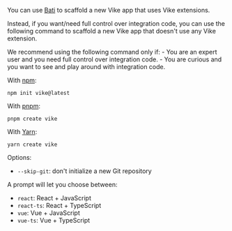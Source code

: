 
You can use [Bati](https://batijs.github.io/) to scaffold a new Vike app that uses <Link href="/extensions">Vike extensions</Link>.

Instead, if you want/need full control over integration code, you can use the following command to scaffold a new Vike app that doesn't use any Vike extension.

<Warning>
We recommend using the following command only if:
 - You are an expert user and you need full control over integration code.
 - You are curious and you want to see and play around with integration code.
</Warning>

With [npm](https://www.npmjs.com/):

```shell
npm init vike@latest
```

With [pnpm](https://pnpm.io/):

```shell
pnpm create vike
```

With [Yarn](https://yarnpkg.com/):

```shell
yarn create vike
```

Options:
- `--skip-git`: don't initialize a new Git repository

A prompt will let you choose between:
- `react`: React + JavaScript
- `react-ts`: React + TypeScript
- `vue`: Vue + JavaScript
- `vue-ts`: Vue + TypeScript
